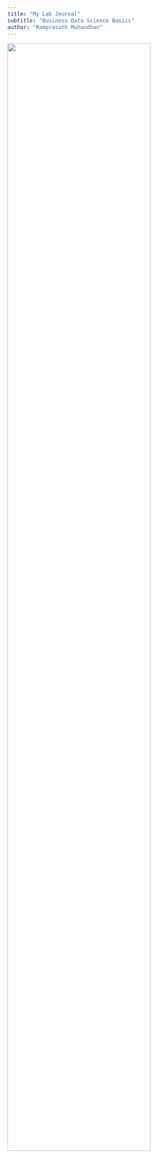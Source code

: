 ```yaml
---
title: "My Lab Journal"
subtitle: "Business Data Science Basics"
author: "Ramprasath Muhundhan"
---
```


![](assets/logo/TIE_logo.svg){width=80% fig-align="center"}
